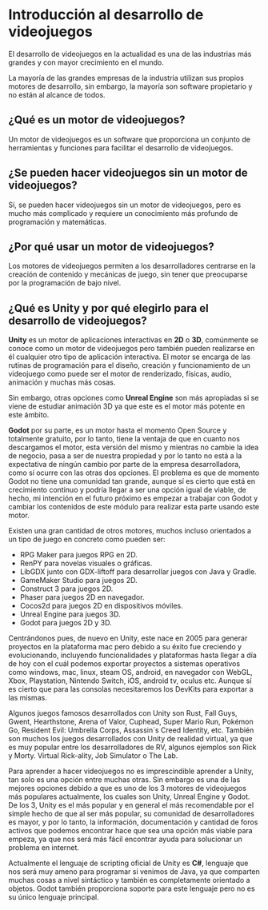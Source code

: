 # Introducción al desarrollo de videojuegos

El desarrollo de videojuegos en la actualidad es una de las industrias más grandes y con mayor crecimiento en el mundo. 

La mayoría de las grandes empresas de la industria utilizan sus propios motores de desarrollo, sin embargo, la mayoría son software propietario y no están al alcance de todos.

## ¿Qué es un motor de videojuegos?

Un motor de videojuegos es un software que proporciona un conjunto de herramientas y funciones para facilitar el desarrollo de videojuegos.

## ¿Se pueden hacer videojuegos sin un motor de videojuegos?

Sí, se pueden hacer videojuegos sin un motor de videojuegos, pero es mucho más complicado y requiere un conocimiento más profundo de programación y matemáticas.

## ¿Por qué usar un motor de videojuegos?

Los motores de videojuegos permiten a los desarrolladores centrarse en la creación de contenido y mecánicas de juego, sin tener que preocuparse por la programación de bajo nivel.  

## ¿Qué es Unity y por qué elegirlo para el desarrollo de videojuegos?

**Unity** es un motor de aplicaciones interactivas en **2D** o **3D**, comúnmente se conoce como un motor de videojuegos pero también pueden realizarse en él cualquier otro tipo de aplicación interactiva. 
El motor se encarga de las rutinas de programación para el diseño, creación y funcionamiento de un videojuego como puede ser el motor de renderizado, físicas, audio, animación y muchas más cosas. 

Sin embargo, otras opciones como **Unreal Engine** son más apropiadas si se viene de estudiar animación 3D ya que este es el motor más potente en este ámbito.

**Godot** por su parte, es un motor hasta el momento Open Source y totalmente gratuito, por lo tanto, tiene la ventaja de que en cuanto nos descargamos el motor, esta versión del mismo y mientras no cambie la idea de negocio, pasa a ser de nuestra propiedad y por lo tanto no está a la expectativa de ningún cambio por parte de la empresa desarrolladora, como sí ocurre con las otras dos opciones. 
El problema es que de momento Godot no tiene una comunidad tan grande, aunque sí es cierto que está en crecimiento continuo y podría llegar a ser una opción igual de viable, de hecho, mi intención en el futuro próximo es empezar a trabajar con Godot y cambiar los contenidos de este módulo para realizar esta parte usando este motor.

Existen una gran cantidad de otros motores, muchos incluso orientados a un tipo de juego en concreto como pueden ser:
- RPG Maker para juegos RPG en 2D.
- RenPY para novelas visuales o gráficas.
- LibGDX junto con GDX-liftoff para desarrollar juegos con Java y Gradle.
- GameMaker Studio para juegos 2D.
- Construct 3 para juegos 2D.
- Phaser para juegos 2D en navegador.
- Cocos2d para juegos 2D en dispositivos móviles.
- Unreal Engine para juegos 3D.
- Godot para juegos 2D y 3D.

Centrándonos pues, de nuevo en Unity, este nace en 2005 para generar proyectos en la plataforma mac pero debido a su éxito fue creciendo y evolucionando, incluyendo funcionalidades y plataformas hasta llegar a día de hoy con el cuál podemos exportar proyectos a sistemas operativos como windows, mac, linux, steam OS, android, en navegador con WebGL, Xbox, Playstation, Nintendo Switch, iOS, android tv, oculus etc. 
Aunque sí es cierto que para las consolas necesitaremos los DevKits para exportar a las mismas. 

Algunos juegos famosos desarrollados con Unity son Rust, Fall Guys, Gwent, Hearthstone, Arena of Valor, Cuphead, Super Mario Run, Pokémon Go, Resident Evil: Umbrella Corps, Assassin´s Creed Identity, etc. También son muchos los juegos desarrollados con Unity de realidad virtual, ya que es muy popular entre los desarrolladores de RV, algunos ejemplos son Rick y Morty. Virtual Rick-ality, Job Simulator o The Lab.

Para aprender a hacer videojuegos no es imprescindible aprender a Unity, tan solo es una opción entre muchas otras. 
Sin embargo es una de las mejores opciones debido a que es uno de los 3 motores de videojuegos más populares actualmente, los cuales son Unity, Unreal Engine y Godot. 
De los 3, Unity es el más popular y en general el más recomendable por el simple hecho de que al ser más popular, su comunidad de desarrolladores es mayor, y por lo tanto, la información, documentación y cantidad de foros activos que podemos encontrar hace que sea una opción más viable para empeza, ya que nos será más fácil encontrar ayuda para solucionar un problema en internet. 

Actualmente el lenguaje de scripting oficial de Unity es **C#**, lenguaje que nos será muy ameno para programar si venimos de Java, ya que comparten muchas cosas a nivel sintáctico y también es completamente orientado a objetos. 
Godot también proporciona soporte para este lenguaje pero no es su único lenguaje principal. 

